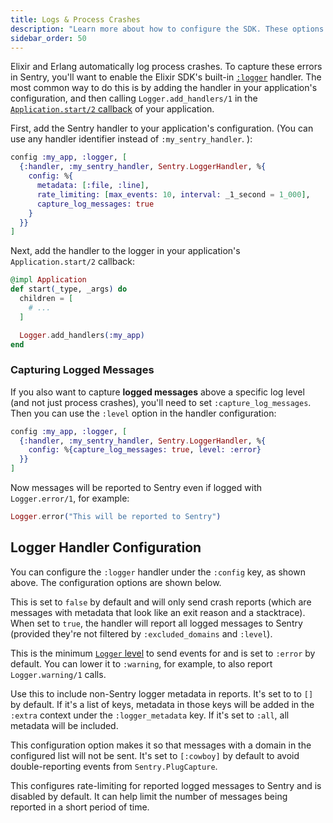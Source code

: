 ```yaml
---
title: Logs & Process Crashes
description: "Learn more about how to configure the SDK. These options are set when the SDK is first initialized, passed to the init function."
sidebar_order: 50
---
```


Elixir and Erlang automatically log process crashes. To capture these errors in Sentry, you'll want to enable the Elixir SDK's built-in [`:logger`](https://www.erlang.org/doc/man/logger.html) handler. The most common way to do this is by adding the handler in your application's configuration, and then calling `Logger.add_handlers/1` in the [`Application.start/2` callback](https://hexdocs.pm/elixir/Application.html#start/2) of your application.

First, add the Sentry handler to your application's configuration. (You can use any handler identifier instead of `:my_sentry_handler`. ):

```elixir {filename:config/prod.exs}
config :my_app, :logger, [
  {:handler, :my_sentry_handler, Sentry.LoggerHandler, %{
    config: %{
      metadata: [:file, :line],
      rate_limiting: [max_events: 10, interval: _1_second = 1_000],
      capture_log_messages: true
    }
  }}
]
```

Next, add the handler to the logger in your application's `Application.start/2` callback:

```elixir {filename:my_app/lib/application.ex}
@impl Application
def start(_type, _args) do
  children = [
    # ...
  ]

  Logger.add_handlers(:my_app)
end
```

### Capturing Logged Messages

If you also want to capture **logged messages** above a specific log level (and not just process crashes), you'll need to set `:capture_log_messages`. Then you can use the `:level` option in the handler configuration:

```elixir {filename:config/prod.exs}
config :my_app, :logger, [
  {:handler, :my_sentry_handler, Sentry.LoggerHandler, %{
    config: %{capture_log_messages: true, level: :error}
  }}
]
```

Now messages will be reported to Sentry even if logged with `Logger.error/1`, for example:

```elixir
Logger.error("This will be reported to Sentry")
```

## Logger Handler Configuration

You can configure the `:logger` handler under the `:config` key, as shown above. The configuration options are shown below.

<SdkOption name="capture_log_messages" type="bool" defaultValue="false">

This is set to `false` by default and will only send crash reports (which are messages with metadata that look like an exit reason and a stacktrace). When set to `true`, the handler will report all logged messages to Sentry (provided they're not filtered by `:excluded_domains` and `:level`).

</SdkOption>

<SdkOption name="level" type="atom" defaultValue=":error">

This is the minimum [`Logger` level](https://hexdocs.pm/logger/Logger.html#module-levels) to send events for and is set to `:error` by default. You can lower it to `:warning`, for example, to also report `Logger.warning/1` calls.

</SdkOption>

<SdkOption name="metadata" type="list" defaultValue="[]">

Use this to include non-Sentry logger metadata in reports. It's set to to `[]` by default. If it's a list of keys, metadata in those keys will be added in the `:extra` context under the `:logger_metadata` key. If it's set to `:all`, all metadata will be included.

</SdkOption>

<SdkOption name="excluded_domains" type="list" defaultValue="[:cowboy]">

This configuration option makes it so that messages with a domain in the configured list will not be sent. It's set to  `[:cowboy]` by default to avoid double-reporting events from `Sentry.PlugCapture`.

</SdkOption>

<SdkOption name="rate_limiting" type="map">

This configures rate-limiting for reported logged messages to Sentry and is disabled by default. It can help limit the number of messages being reported in a short period of time.


</SdkOption>
